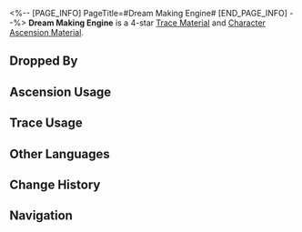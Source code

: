 <%-- [PAGE_INFO]
PageTitle=#Dream Making Engine#
[END_PAGE_INFO] --%>
{{Item Infobox
|id          = 114003
|image       = Item Dream Making Engine.png
|type        = Trace Material
|type2       = Character Ascension Material
|invCategory = Upgrade Materials
|rarity      = 4
|effect      = An energy core for Dreamscape creations. Advanced material used for enhancement.
|description = A dream-building device that constructs fantasies and grants souls to Dreamscape creations.
|source1     = [[Dreamjolt Troupe at Equilibrium Level 4 or higher]]
|source2     = [[Omni-Synthesizer]] &mdash; Material Synthesis
|source3     = [[Simulated Universe enemies]]
|source4     = [[Omni-Synthesizer]] &mdash; Material Exchange
}}
{{Description|''"If this device malfunctions... try to wake up before you descend into a nightmare, my friend."''}}
'''Dream Making Engine''' is a 4-star [[Trace Material]] and [[Character Ascension Material]].

==Dropped By==
{{Dropped By}}

==Ascension Usage==
{{Ascension Usage}}

==Trace Usage==
{{Trace Usage}}

==Other Languages==
{{Other Languages
|en   = Dream Making Engine
|zhs  = 造梦马达
|zht  = 造夢馬達
|ja   = ドリームメイキングモーター
|ko   = 꿈 제조 모터
|es   = Motor creasueños
|fr   = Moteur de création des rêves
|ru   = Двигатель снов
|th   = Dream Making Engine
|vi   = Động Cơ Tạo Giấc Mơ
|de   = Traummaschine
|id   = Dream Making Engine
|pt   = Motor de Geração de Sonhos
}}

==Change History==
{{Change History|2.0}}

==Navigation==
{{Upgrade Material Navbox}}